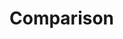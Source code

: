 # Comparison

<!-- 
In this section, we could feed roughly equal assumptions into the simulation engines. Not sure what the basis of comparison is. Number of outliers? Complexity of model definition?
-->